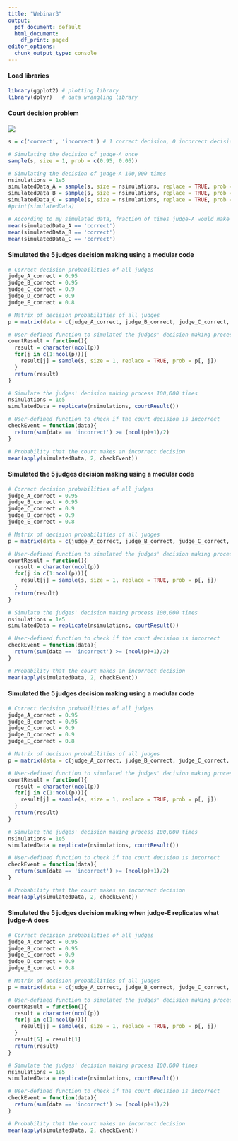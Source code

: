 ```yaml
---
title: "Webinar3"
output:
  pdf_document: default
  html_document:
    df_print: paged
editor_options:
  chunk_output_type: console
---
```


#### Load libraries
```r
library(ggplot2) # plotting library
library(dplyr)   # data wrangling library
```

#### Court decision problem
![](judgeProblem.PNG)

```r
s = c('correct', 'incorrect') # 1 correct decision, 0 incorrect decision

# Simulating the decision of judge-A once
sample(s, size = 1, prob = c(0.95, 0.05))

# Simulating the decision of judge-A 100,000 times
nsimulations = 1e5
simulatedData_A = sample(s, size = nsimulations, replace = TRUE, prob = c(0.95, 0.05))
simulatedData_B = sample(s, size = nsimulations, replace = TRUE, prob = c(0.95, 0.05))
simulatedData_C = sample(s, size = nsimulations, replace = TRUE, prob = c(0.9, 0.1))
#print(simulatedData)

# According to my simulated data, fraction of times judge-A would make a correct decision
mean(simulatedData_A == 'correct')
mean(simulatedData_B == 'correct')
mean(simulatedData_C == 'correct')
```

#### Simulated the 5 judges decision making using a modular code
```r
# Correct decision probabilities of all judges
judge_A_correct = 0.95 
judge_B_correct = 0.95
judge_C_correct = 0.9
judge_D_correct = 0.9
judge_E_correct = 0.8

# Matrix of decision probabilities of all judges
p = matrix(data = c(judge_A_correct, judge_B_correct, judge_C_correct, judge_D_correct, judge_E_correct, 1-judge_A_correct, 1-judge_B_correct, 1-judge_C_correct, 1-judge_D_correct, 1-judge_E_correct), nrow = 2, ncol = 5, byrow = TRUE)

# User-defined function to simulated the judges' decision making process once
courtResult = function(){
  result = character(ncol(p))
  for(j in c(1:ncol(p))){
    result[j] = sample(s, size = 1, replace = TRUE, prob = p[, j])
  }
  return(result)
}

# Simulate the judges' decision making process 100,000 times
nsimulations = 1e5
simulatedData = replicate(nsimulations, courtResult())

# User-defined function to check if the court decision is incorrect
checkEvent = function(data){
  return(sum(data == 'incorrect') >= (ncol(p)+1)/2)
}

# Probability that the court makes an incorrect decision
mean(apply(simulatedData, 2, checkEvent))
```

#### Simulated the 5 judges decision making using a modular code
```r
# Correct decision probabilities of all judges
judge_A_correct = 0.95 
judge_B_correct = 0.95
judge_C_correct = 0.9
judge_D_correct = 0.9
judge_E_correct = 0.8

# Matrix of decision probabilities of all judges
p = matrix(data = c(judge_A_correct, judge_B_correct, judge_C_correct, judge_D_correct, judge_E_correct, 1-judge_A_correct, 1-judge_B_correct, 1-judge_C_correct, 1-judge_D_correct, 1-judge_E_correct), nrow = 2, ncol = 5, byrow = TRUE)

# User-defined function to simulated the judges' decision making process once
courtResult = function(){
  result = character(ncol(p))
  for(j in c(1:ncol(p))){
    result[j] = sample(s, size = 1, replace = TRUE, prob = p[, j])
  }
  return(result)
}

# Simulate the judges' decision making process 100,000 times
nsimulations = 1e5
simulatedData = replicate(nsimulations, courtResult())

# User-defined function to check if the court decision is incorrect
checkEvent = function(data){
  return(sum(data == 'incorrect') >= (ncol(p)+1)/2)
}

# Probability that the court makes an incorrect decision
mean(apply(simulatedData, 2, checkEvent))
```


#### Simulated the 5 judges decision making using a modular code
```r
# Correct decision probabilities of all judges
judge_A_correct = 0.95 
judge_B_correct = 0.95
judge_C_correct = 0.9
judge_D_correct = 0.9
judge_E_correct = 0.8

# Matrix of decision probabilities of all judges
p = matrix(data = c(judge_A_correct, judge_B_correct, judge_C_correct, judge_D_correct, judge_E_correct, 1-judge_A_correct, 1-judge_B_correct, 1-judge_C_correct, 1-judge_D_correct, 1-judge_E_correct), nrow = 2, ncol = 5, byrow = TRUE)

# User-defined function to simulated the judges' decision making process once
courtResult = function(){
  result = character(ncol(p))
  for(j in c(1:ncol(p))){
    result[j] = sample(s, size = 1, replace = TRUE, prob = p[, j])
  }
  return(result)
}

# Simulate the judges' decision making process 100,000 times
nsimulations = 1e5
simulatedData = replicate(nsimulations, courtResult())

# User-defined function to check if the court decision is incorrect
checkEvent = function(data){
  return(sum(data == 'incorrect') >= (ncol(p)+1)/2)
}

# Probability that the court makes an incorrect decision
mean(apply(simulatedData, 2, checkEvent))
```

#### Simulated the 5 judges decision making when judge-E replicates what judge-A does
```r
# Correct decision probabilities of all judges
judge_A_correct = 0.95 
judge_B_correct = 0.95
judge_C_correct = 0.9
judge_D_correct = 0.9
judge_E_correct = 0.8

# Matrix of decision probabilities of all judges
p = matrix(data = c(judge_A_correct, judge_B_correct, judge_C_correct, judge_D_correct, judge_E_correct, 1-judge_A_correct, 1-judge_B_correct, 1-judge_C_correct, 1-judge_D_correct, 1-judge_E_correct), nrow = 2, ncol = 5, byrow = TRUE)

# User-defined function to simulated the judges' decision making process once
courtResult = function(){
  result = character(ncol(p))
  for(j in c(1:ncol(p))){
    result[j] = sample(s, size = 1, replace = TRUE, prob = p[, j])
  }
  result[5] = result[1]
  return(result)
}

# Simulate the judges' decision making process 100,000 times
nsimulations = 1e5
simulatedData = replicate(nsimulations, courtResult())

# User-defined function to check if the court decision is incorrect
checkEvent = function(data){
  return(sum(data == 'incorrect') >= (ncol(p)+1)/2)
}

# Probability that the court makes an incorrect decision
mean(apply(simulatedData, 2, checkEvent))
```